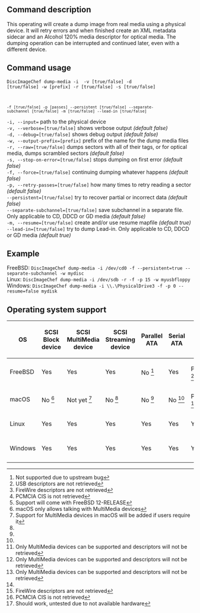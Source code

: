 ==Command description==
This operating will create a dump image from real media using a physical device. It will retry errors and when finished create an XML metadata sidecar and an Alcohol 120% media descriptor for optical media. The dumping operation can be interrupted and continued later, even with a different device.

==Command usage==
<code>DiscImageChef dump-media -i <device> -v [true/false] -d [true/false] -w [prefix] -r [true/false] -s [true/false]
 -f [true/false] -p [passes] --persistent [true/false] --separate-subchannel [true/false] -m [true/false] --lead-in [true/false]</code>

<code>-i, --input=<dump></code> path to the physical device<br />
<code>-v, --verbose=[true/false]</code> shows verbose output ''(default false)''<br />
<code>-d, --debug=[true/false]</code> shows debug output ''(default false)''<br />
<code>-w, --output-prefix=[prefix]</code> prefix of the name for the dump media files<br />
<code>-r, --raw=[true/false]</code> dumps sectors with all of their tags, or for optical media, dumps scrambled sectors ''(default false)''<br />
<code>-s, --stop-on-error=[true/false]</code> stops dumping on first error ''(default false)''<br />
<code>-f, --force=[true/false]</code> continuing dumping whatever happens ''(default false)''<br />
<code>-p, --retry-passes=[true/false]</code> how many times to retry reading a sector ''(default false)''<br />
<code>--persistent=[true/false]</code> try to recover partial or incorrect data ''(default false)''<br />
<code>--separate-subchannel=[true/false]</code> save subchannel in a separate file. Only applicable to CD, DDCD or GD media ''(default false)''<br />
<code>-m, --resume=[true/false]</code> create and/or use resume mapfile ''(default true)''<br />
<code>--lead-in=[true/false]</code> try to dump Lead-in. Only applicable to CD, DDCD or GD media ''(default true)''<br />

==Example==
FreeBSD: <code>DiscImageChef dump-media -i /dev/cd0 -f --persistent=true --separate-subchannel -w mydisc</code><br />
Linux: <code>DiscImageChef dump-media -i /dev/sdb -r -f -p 15 -w myusbfloppy</code><br />
Windows: <code>DiscImageChef dump-media -i \\.\PhysicalDrive3 -f -p 0 --resume=false mydisk</code><br />

==Operating system support==
{|
! OS
! SCSI Block device
! SCSI MultiMedia device
! SCSI Streaming device
! Parallel ATA
! Serial ATA
! USB
! FireWire
! PCMCIA
! SecureDigital / MultiMediaCard
|-
| FreeBSD
| Yes
| Yes
| Yes
| No <ref name="FreeBSD bug">Not supported due to upstream bug</ref>
| Yes
| Partial <ref name="usb">USB descriptors are not retrieved</ref>
| Partial <ref name="firewire">FireWire descriptors are not retrieved</ref>
| Partial <ref name="pcmcia">PCMCIA CIS is not retrieved</ref>
| Not yet <ref name="FreeBSD sd">Support will come with FreeBSD 12-RELEASE</ref>
|-
| macOS
| No <ref name="macOS permissions">macOS only allows talking with MultiMedia devices</ref>
| Not yet <ref name="macOS users">Support for MultiMedia devices in macOS will be added if users require it</ref>
| No <ref name="macOS permissions"/>
| No <ref name="macOS permissions"/>
| No <ref name="macOS permissions"/>
| Partial <ref name="macOS">Only MultiMedia devices can be supported and descriptors will not be retrieved</ref>
| Partial <ref name="macOS">Only MultiMedia devices can be supported and descriptors will not be retrieved</ref>
| Partial <ref name="macOS">Only MultiMedia devices can be supported and descriptors will not be retrieved</ref>
| No <ref name="macOS permissions"/>
|-
| Linux
| Yes
| Yes
| Yes
| Yes
| Yes
| Yes
| Yes
| Yes
| Yes
|-
| Windows
| Yes
| Yes
| Yes
| Yes
| Yes
| Yes
| Partial <ref name="firewire">FireWire descriptors are not retrieved</ref>
| Partial <ref name="pcmcia">PCMCIA CIS is not retrieved</ref>
| Untested <ref name="Windows sd">Should work, untested due to not available hardware</ref>
|}

<references/>